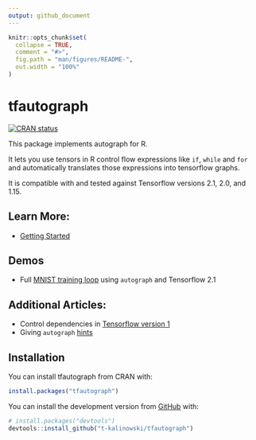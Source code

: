 ```yaml
---
output: github_document
---
```


<!-- README.md is generated from README.Rmd. Please edit that file -->

```r
knitr::opts_chunk$set(
  collapse = TRUE,
  comment = "#>",
  fig.path = "man/figures/README-",
  out.width = "100%"
)
```

# tfautograph

<!-- badges: start -->
[![CRAN status](https://www.r-pkg.org/badges/version/tfautograph)](https://CRAN.R-project.org/package=tfautograph)
<!-- badges: end -->

This package implements autograph for R. 

It lets you use tensors in R control flow expressions like `if`, `while` and
`for` and automatically translates those expressions into tensorflow graphs. 

It is compatible with and tested against Tensorflow versions 2.1, 2.0, and 1.15.


## Learn More: 

+  [Getting Started](https://t-kalinowski.github.io/tfautograph/articles/tfautograph.html)


## Demos

+  Full [MNIST training loop](https://t-kalinowski.github.io/tfautograph/articles/demo-mnist.html) using `autograph` and Tensorflow 2.1


## Additional Articles:

+  Control dependencies in [Tensorflow version 1](https://t-kalinowski.github.io/tfautograph/articles/tf-v1.html)
+  Giving `autograph` [hints](https://t-kalinowski.github.io/tfautograph/articles/hints.html)


## Installation
You can install tfautograph from CRAN with:
```r
install.packages("tfautograph")
```

You can install the development version from [GitHub](https://github.com/) with:
```r
# install.packages("devtools")
devtools::install_github("t-kalinowski/tfautograph")
```
